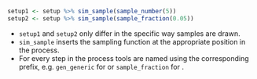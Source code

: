 ```r
setup1 <- setup %>% sim_sample(sample_number(5))
setup2 <- setup %>% sim_sample(sample_fraction(0.05))
```

- `setup1` and `setup2` only differ in the specific way samples are drawn. 
- `sim_sample` inserts the sampling function at the appropriate position in the process.
- For every step in the process tools are named using the corresponding prefix, e.g. `gen_generic` for \textit{data generation} or `sample_fraction` for \textit{drawing samples}.
